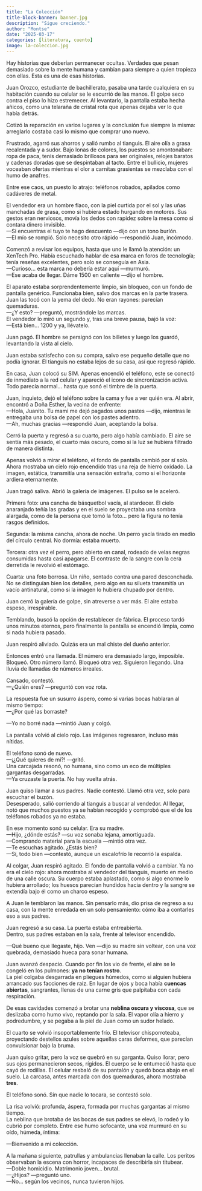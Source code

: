 ```yaml
---
title: "La Colección"
title-block-banner: banner.jpg
description: "Sigue creciendo."
author: "Montse"
date: "2025-03-17"
categories: [literatura, cuento]
image: la-coleccion.jpg
---
```


Hay historias que deberían permanecer ocultas. Verdades que pesan demasiado sobre la mente humana y cambian para siempre a quien tropieza con ellas. Esta es una de esas historias.

Juan Orozco, estudiante de bachillerato, pasaba una tarde cualquiera en su habitación cuando su celular se le escurrió de las manos. El golpe seco contra el piso lo hizo estremecer. Al levantarlo, la pantalla estaba hecha añicos, como una telaraña de cristal rota que apenas dejaba ver lo que había detrás.

Cotizó la reparación en varios lugares y la conclusión fue siempre la misma: arreglarlo costaba casi lo mismo que comprar uno nuevo.

Frustrado, agarró sus ahorros y salió rumbo al tianguis. El aire olía a grasa recalentada y a sudor. Bajo lonas de colores, los puestos se amontonaban: ropa de paca, tenis demasiado brillosos para ser originales, relojes baratos y cadenas doradas que se despintaban al tacto. Entre el bullicio, mujeres voceaban ofertas mientras el olor a carnitas grasientas se mezclaba con el humo de anafres.

Entre ese caos, un puesto lo atrajo: teléfonos robados, apilados como cadáveres de metal.

El vendedor era un hombre flaco, con la piel curtida por el sol y las uñas manchadas de grasa, como si hubiera estado hurgando en motores. Sus gestos eran nerviosos, movía los dedos con rapidez sobre la mesa como si contara dinero invisible.  
—Si encuentras el tuyo te hago descuento —dijo con un tono burlón.  
—El mío se rompió. Solo necesito otro rápido —respondió Juan, incómodo.  

Comenzó a revisar los equipos, hasta que uno le llamó la atención: un XenTech Pro. Había escuchado hablar de esa marca en foros de tecnología; tenía reseñas excelentes, pero solo se conseguía en Asia.  
—Curioso... esta marca no debería estar aquí —murmuró.  
—Ese acaba de llegar. Dáme 1500 en caliente —dijo el hombre.  

El aparato estaba sorprendentemente limpio, sin bloqueo, con un fondo de pantalla genérico. Funcionaba bien, salvo dos marcas en la parte trasera. Juan las tocó con la yema del dedo. No eran rayones: parecían quemaduras.  
—¿Y esto? —preguntó, mostrándole las marcas.  
El vendedor lo miró un segundo y, tras una breve pausa, bajó la voz:  
—Está bien... 1200 y ya, llévatelo.  

Juan pagó. El hombre se persignó con los billetes y luego los guardó, levantando la vista al cielo.

Juan estaba satisfecho con su compra, salvo ese pequeño detalle que no podía ignorar. El tianguis no estaba lejos de su casa, así que regresó rápido.

En casa, Juan colocó su SIM. Apenas encendió el teléfono, este se conectó de inmediato a la red celular y apareció el icono de sincronización activa. Todo parecía normal... hasta que sonó el timbre de la puerta.

Juan, inquieto, dejó el teléfono sobre la cama y fue a ver quién era. Al abrir, encontró a Doña Esther, la vecina de enfrente:  
—Hola, Juanito. Tu mami me dejó pagados unos pastes —dijo, mientras le entregaba una bolsa de papel con los pastes adentro.  
—Ah, muchas gracias —respondió Juan, aceptando la bolsa.  

Cerró la puerta y regresó a su cuarto, pero algo había cambiado. El aire se sentía más pesado, el cuarto más oscuro, como si la luz se hubiera filtrado de manera distinta.

Apenas volvió a mirar el teléfono, el fondo de pantalla cambió por sí solo. Ahora mostraba un cielo rojo encendido tras una reja de hierro oxidado. La imagen, estática, transmitía una sensación extraña, como si el horizonte ardiera eternamente.

Juan tragó saliva. Abrió la galería de imágenes. El pulso se le aceleró.

Primera foto: una cancha de básquetbol vacía, al atardecer. El cielo anaranjado teñía las gradas y en el suelo se proyectaba una sombra alargada, como de la persona que tomó la foto... pero la figura no tenía rasgos definidos.

Segunda: la misma cancha, ahora de noche. Un perro yacía tirado en medio del círculo central. No dormía: estaba muerto.

Tercera: otra vez el perro, pero abierto en canal, rodeado de velas negras consumidas hasta casi apagarse. El contraste de la sangre con la cera derretida le revolvió el estómago.

Cuarta: una foto borrosa. Un niño, sentado contra una pared desconchada. No se distinguían bien los detalles, pero algo en su silueta transmitía un vacío antinatural, como si la imagen lo hubiera chupado por dentro.

Juan cerró la galería de golpe, sin atreverse a ver más. El aire estaba espeso, irrespirable.

Temblando, buscó la opción de restablecer de fábrica. El proceso tardó unos minutos eternos, pero finalmente la pantalla se encendió limpia, como si nada hubiera pasado.

Juan respiró aliviado. Quizás era un mal chiste del dueño anterior.

Entonces entró una llamada. El número era demasiado largo, imposible. Bloqueó. Otro número llamó. Bloqueó otra vez. Siguieron llegando. Una lluvia de llamadas de números irreales.

Cansado, contestó.  
—¿Quién eres? —preguntó con voz rota.  

La respuesta fue un susurro áspero, como si varias bocas hablaran al mismo tiempo:  
—¿Por qué las borraste?  

—Yo no borré nada —mintió Juan y colgó.

La pantalla volvió al cielo rojo. Las imágenes regresaron, incluso más nítidas.

El teléfono sonó de nuevo.  
—¡¿Qué quieres de mí?! —gritó.  
Una carcajada resonó, no humana, sino como un eco de múltiples gargantas desgarradas.  
—Ya cruzaste la puerta. No hay vuelta atrás.  

Juan quiso llamar a sus padres. Nadie contestó. Llamó otra vez, solo para escuchar el buzón.  
Desesperado, salió corriendo al tianguis a buscar al vendedor. Al llegar, notó que muchos puestos ya se habían recogido y comprobó que el de los teléfonos robados ya no estaba.  

En ese momento sonó su celular. Era su madre.  
—Hijo, ¿dónde estás? —su voz sonaba lejana, amortiguada.  
—Comprando material para la escuela —mintió otra vez.  
—Te escuchas agitado. ¿Estás bien?  
—Sí, todo bien —contestó, aunque un escalofrío le recorrió la espalda.  

Al colgar, Juan respiró agitado. El fondo de pantalla volvió a cambiar. Ya no era el cielo rojo: ahora mostraba al vendedor del tianguis, muerto en medio de una calle oscura. Su cuerpo estaba aplastado, como si algo enorme lo hubiera arrollado; los huesos parecían hundidos hacia dentro y la sangre se extendía bajo él como un charco espeso.

A Juan le temblaron las manos. Sin pensarlo más, dio prisa de regreso a su casa, con la mente enredada en un solo pensamiento: cómo iba a contarles eso a sus padres.

Juan regresó a su casa. La puerta estaba entreabierta.  
Dentro, sus padres estaban en la sala, frente al televisor encendido.  

—Qué bueno que llegaste, hijo. Ven —dijo su madre sin voltear, con una voz quebrada, demasiado hueca para sonar humana.

Juan avanzó despacio. Cuando por fin los vio de frente, el aire se le congeló en los pulmones: **ya no tenían rostro**.  
La piel colgaba desgarrada en pliegues húmedos, como si alguien hubiera arrancado sus facciones de raíz. En lugar de ojos y boca había **cuencas abiertas**, sangrantes, llenas de una carne gris que palpitaba con cada respiración.  

De esas cavidades comenzó a brotar una **neblina oscura y viscosa**, que se deslizaba como humo vivo, reptando por la sala. El vapor olía a hierro y podredumbre, y se pegaba a la piel de Juan como un sudor helado.

El cuarto se volvió insoportablemente frío. El televisor chisporroteaba, proyectando destellos azules sobre aquellas caras deformes, que parecían convulsionar bajo la bruma.

Juan quiso gritar, pero la voz se quebró en su garganta. Quiso llorar, pero sus ojos permanecieron secos, rígidos. El cuerpo se le entumeció hasta que cayó de rodillas. El celular resbaló de su pantalón y quedó boca abajo en el suelo. La carcasa, antes marcada con dos quemaduras, ahora mostraba **tres**.

El teléfono sonó. Sin que nadie lo tocara, se contestó solo.

La risa volvió: profunda, áspera, formada por muchas gargantas al mismo tiempo.  
La neblina que brotaba de las bocas de sus padres se elevó, lo rodeó y lo cubrió por completo. Entre ese humo sofocante, una voz murmuró en su oído, húmeda, íntima:  

—Bienvenido a mi colección.

A la mañana siguiente, patrullas y ambulancias llenaban la calle. Los peritos observaban la escena con horror, incapaces de describirla sin titubear.  
—Doble homicidio. Matrimonio joven... brutal.  
—¿Hijos? —preguntó uno.  
—No... según los vecinos, nunca tuvieron hijos.  